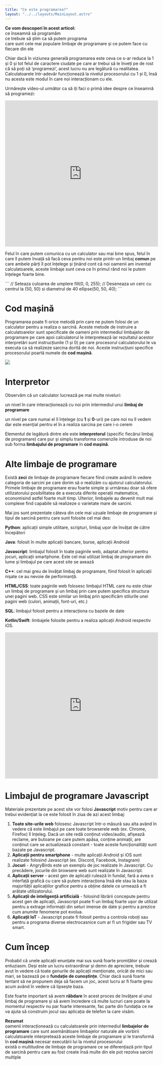 ```yaml
---
title: "Ce este programarea?"
layout: "../../layouts/MainLayout.astro"
---
```



<Box knowledge> 
    <strong>Ce vom descoperi în acest articol:</strong>
    <br/><Check/>ce înseamnă să programăm
    <br/><Check/>ce trebuie să știm ca să putem programa
    <br/><Check/>care sunt cele mai populare limbaje de programare și ce putem face cu fiecare din ele
</Box>

Chiar dacă în viziunea generală programarea este ceva ce s-ar reduce la 1 și 0 și tot felul de caractere ciudate pe care ar trebui să le înveți pe de rost că să poți să ‘programezi’, acest lucru nu are legătură cu realitatea. Calculatoarele într-adevăr funcționează la nivelul procesorului cu 1 și 0, însă nu acesta este modul în care noi interacționam cu ele.

Urmărește video-ul următor ca să iți faci o primă idee despre ce înseamnă să programezi:

<iframe width="100%" height="480" src="https://www.youtube.com/embed/FCMxA3m_Imc" title="What is Programming? | Intro to JS: Drawing &amp; Animation | Computer programming | Khan Academy" frameborder="0" allow="accelerometer; autoplay; clipboard-write; encrypted-media; gyroscope; picture-in-picture; web-share" allowfullscreen></iframe>

Felul în care putem comunica cu un calculator sau mai bine spus, felul în care îl putem învață să facă ceva pentru noi este printr-un limbaj **comun** pe care ambele părți îl pot înțelege și ținând cont că noi oamenii am inventat calculatoarele, aceste limbaje sunt ceva ce în primul rând noi le putem înțelege foarte bine.

<P5Widget data_height="200">
```
// Seteaza culoarea de umplere
fill(0, 0, 255); 
// Deseneaza un cerc cu centrul la (50, 50) si diametrul de 40
ellipse(50, 50, 40);
```
</P5Widget>

# Cod mașină
Programarea poate fi orice metodă prin care ne putem folosi de un calculator pentru a realiza o sarcină. Aceste metode de instruire a calculatoarelor sunt specificate de oameni prin intermediul limbajelor de programare pe care apoi calculatorul le interpretează iar rezultatul acestor interpretări sunt instrucțiunile (1 și 0) pe care procesorul calculatorului le va executa ca să realizeze sarcina dorită de noi. Aceste instrucțiuni specifice procesorului poartă numele de <strong>cod mașină</strong>.

<img src="../assets/imgs/anim_hi.gif" class="img-box" />

# Interpretor
Observăm că un calculator lucrează pe mai multe niveluri:

<Arrow/>un nivel în care interacționează cu noi prin intermediul unui **limbaj de programare**

<Arrow/>un nivel pe care numai el îl înțelege (cu **1** și **0**-uri) pe care noi nu îl vedem dar este esențial pentru el în a realiza sarcina pe care i-o cerem

Elementul de legătură dintre ele este **interpretorul** (specific fiecărui limbaj de programare) care pur și simplu transforma comenzile introduse de noi sub forma **limbajului de programare** în **cod mașină**.

# Alte limbaje de programare 
Există **zeci** de limbaje de programare fiecare fiind create având în vedere categoria de sarcini pe care dorim să o realizăm cu ajutorul calculatorului. Primele limbaje de programare erau foarte simple și urmăreau doar să ofere utilizatorului posibilitatea de a executa diferite operații matematice, economisind astfel foarte mult timp. Ulterior, limbajele au devenit mult mai complexe find capabile să realizeze o varietate mare de sarcini.

Mai jos sunt prezentate câteva din cele mai uzuale limbaje de programare și tipul de sarcină pentru care sunt folosite cel mai des:

<Arrow/>**Python**: aplicații simple utilitare, scripturi, limbaj ușor de învățat de către începători

<Arrow/>**Java**: folosit în multe aplicații bancare, burse, aplicații Android

<Arrow/>**Javascript**: limbajul folosit în toate paginile web, adaptat ulterior pentru jocuri, aplicații smartphone. Este cel mai utilizat limbaj de programare din lume și limbajul pe care acest site se axează

<Arrow/>**C++**: cel mai greu de învățat limbaj de programare, fiind folosit în aplicații nișate ce au nevoie de performanță.

<Arrow/>**HTML/CSS**: toate paginile web folosesc limbajul HTML care nu este chiar un limbaj de programare și un limbaj prin care putem specifica structura unei pagini web. CSS este similar un limbaj prin specificăm stilurile unei pagini web (culori, animații, font-uri, etc.)

<Arrow/>**SQL**: limbajul folosit pentru a interacționa cu bazele de date

<Arrow/>**Kotlin/Swift**: limbajele folosite pentru a realiza aplicații Android respectiv iOS.

<iframe width="100%" height="480" src="https://www.youtube.com/embed/Y_9t3eQFmU4" title="Computer Science Basics: Programming Languages" frameborder="0" allow="accelerometer; autoplay; clipboard-write; encrypted-media; gyroscope; picture-in-picture; web-share" allowfullscreen></iframe>

# Limbajul de programare Javascript #
Materiale prezentate pe acest site vor folosi **Javascript** motiv pentru care ar trebui evidențiat la ce este folosit în ziua de azi acest limbaj:

1.  **Toate site-urile web** folosesc Javascript într-o măsură sau alta având în vedere că este limbajul pe care toate browserele web (ex. Chrome, Firefox) îl înțeleg. Dacă un site redă conținut video/audio, afișează reclame, are butoane pe care putem apăsa, conține animații, are conținut care se actualizează constant - toate aceste funcționalități sunt bazate pe Javascript.
2.  **Aplicații pentru smartphone** - multe aplicații Android și iOS sunt realizate folosind Javascript (ex. Discord, Facebook, Instagram)
3.  **Jocuri** - AngryBirds este un exemplu de joc realizate în Javascript. Cu precădere, jocurile din browsere web sunt realizate în Javascript.
4.  **Aplicații server** - acest gen de aplicații rulează în fundal, fară a avea o interfață grafică cu care să putem interacționa însă ele stau la baza majorității aplicațiilor grafice pentru a obține datele ce urmează a fi arătate utilizatorului.
5.  **Aplicații de inteligență artificială** - folosind librării concepute pentru acest gen de aplicații, Javascript poate fi un limbaj foarte ușor de utilizat pentru a extrage informații din seturi imense de date și pentru a prezice cum anumite fenomene pot evolua.
6.  **Aplicații IoT** - Javascript poate fi folosit pentru a controla roboți sau pentru a programa diverse electrocasnice cum ar fi un frigider sau TV smart.

# Cum încep
Probabil că unele aplicații enunțate mai sus sună foarte promițător și crează entuziasm. Deși este un lucru extraordinar și demn de apreciere, trebuie avut în vedere că toate genurile de aplicații menționate, oricât de mici sau mari, se bazează pe o <strong>fundație de cunoștințe</strong>. Chiar dacă sună foarte tentant să ne propunem deja să facem un joc, acest lucru ar fi foarte greu acum având în vedere că lipsește baza. 

Este foarte important să avem **răbdare** în acest proces de învățare al unui limbaj de programare și să avem încredere că multe lucruri care poate la momentul respectiv nu par foarte interesante, fac parte din fundația ce ne va ajuta să construim jocul sau aplicația de telefon la care visăm.

<Box attention>
<strong>Rezumat</strong>
<br/><Arrow/>oamenii interacționează cu calculatoarele prin intermediul <strong>limbajelor de programare</strong> care sunt asemănătoare limbajelor naturale ale vorbirii
<br/><Arrow/>calculatoarele interpretează aceste limbaje de programare și le transformă în <strong>cod mașină</strong> necesar executării lui la nivelul procesorului
<br/><Arrow/>există o multitudine de limbaje de programare ce se diferențiază prin tipul de sarcină pentru care au fost create însă multe din ele pot rezolva sarcini multiple
</Box>